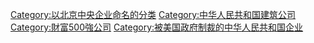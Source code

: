 [[Category:以北京中央企业命名的分类|Category:以北京中央企业命名的分类]]
[[Category:中华人民共和国建筑公司|Category:中华人民共和国建筑公司]]
[[Category:財富500強公司|Category:財富500強公司]]
[[Category:被美国政府制裁的中华人民共和国企业|Category:被美国政府制裁的中华人民共和国企业]]